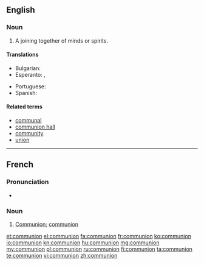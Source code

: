 {{also|Communion}}
==English==

===Noun===
{{en-noun}}

# A joining together of minds or spirits.

====Translations====
{{trans-top|a joining together of minds or spirits}}
* Bulgarian: {{t|bg|единение|n|sc=Cyrl}}
* Esperanto: {{t|eo|komuneco}}, {{t|eo|komunio}}
{{trans-mid}}
* Portuguese: {{t+|pt|comunhão|f}}
* Spanish: {{t|es|comunión|f}}
{{trans-bottom}}

====Related terms====
* [[communal]]
* [[communion hall]]
* [[community]]
* [[union]]

----

==French==

===Pronunciation===
* {{audio|Fr-communion.ogg|Audio}}

===Noun===
{{fr-noun|f}}
{{attention|fr|needs expansion}}

# [[Communion#English|Communion]]; [[communion#English|communion]]

[[et:communion]]
[[el:communion]]
[[fa:communion]]
[[fr:communion]]
[[ko:communion]]
[[io:communion]]
[[kn:communion]]
[[hu:communion]]
[[mg:communion]]
[[my:communion]]
[[pl:communion]]
[[ru:communion]]
[[fi:communion]]
[[ta:communion]]
[[te:communion]]
[[vi:communion]]
[[zh:communion]]
